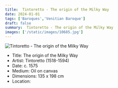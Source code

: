 ```yaml
---
title:  Tintoretto - The origin of the Milky Way
date: 2024-01-01
tags: ['Baroques','Venitian Baroque']
draft: false
summary:  Tintoretto - The origin of the Milky Way
images: ['/static/images/10685.jpg']
---
```


![ Tintoretto - The origin of the Milky Way](/static/images/10685.jpg)

* Title: The origin of the Milky Way
* Artist:  Tintoretto (1518-1594)
* Date: c. 1575
* Medium: Oil on canvas
* Dimensions: 135 x 198 cm
* Location: 


